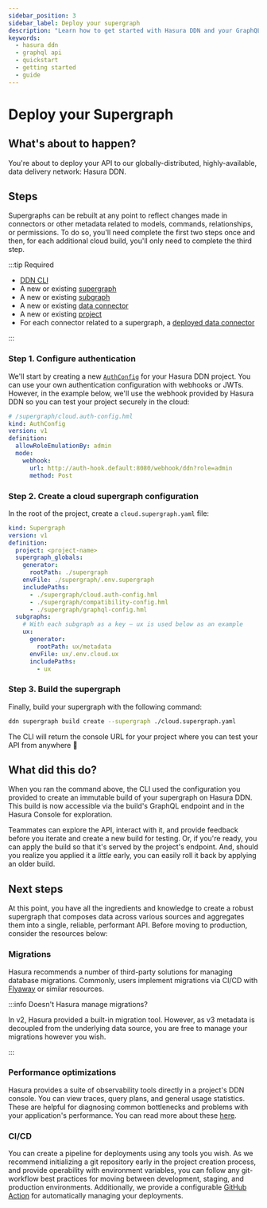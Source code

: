 ```yaml
---
sidebar_position: 3
sidebar_label: Deploy your supergraph
description: "Learn how to get started with Hasura DDN and your GraphQL API."
keywords:
  - hasura ddn
  - graphql api
  - quickstart
  - getting started
  - guide
---
```


# Deploy your Supergraph

## What's about to happen?

You're about to deploy your API to our globally-distributed, highly-available, data delivery network: Hasura DDN.

## Steps

Supergraphs can be rebuilt at any point to reflect changes made in connectors or other metadata related to models,
commands, relationships, or permissions. To do so, you'll need complete the first two steps once and then, for each
additional cloud build, you'll only need to complete the third step.

:::tip Required

- [DDN CLI](/getting-started/00-prerequisites.mdx)
- A new or existing [supergraph](/getting-started/01-init-supergraph.mdx)
- A new or existing [subgraph](/getting-started/02-init-subgraph.mdx)
- A new or existing [data connector](/getting-started/connect-to-data/01-connect-a-source.mdx)
- A new or existing [project](/getting-started/deployment/01-create-a-project.mdx)
- For each connector related to a supergraph, a
  [deployed data connector](/getting-started/deployment/02-deploy-a-connector.mdx)

:::

### Step 1. Configure authentication

We'll start by creating a new [`AuthConfig`](/supergraph-modeling/auth-config.mdx) for your Hasura DDN project. You can
use your own authentication configuration with webhooks or JWTs. However, in the example below, we'll use the webhook
provided by Hasura DDN so you can test your project securely in the cloud:

```yaml
# /supergraph/cloud.auth-config.hml
kind: AuthConfig
version: v1
definition:
  allowRoleEmulationBy: admin
  mode:
    webhook:
      url: http://auth-hook.default:8080/webhook/ddn?role=admin
      method: Post
```

### Step 2. Create a cloud supergraph configuration

In the root of the project, create a `cloud.supergraph.yaml` file:

```yaml
kind: Supergraph
version: v1
definition:
  project: <project-name>
  supergraph_globals:
    generator:
      rootPath: ./supergraph
    envFile: ./supergraph/.env.supergraph
    includePaths:
      - ./supergraph/cloud.auth-config.hml
      - ./supergraph/compatibility-config.hml
      - ./supergraph/graphql-config.hml
  subgraphs:
    # With each subgraph as a key — ux is used below as an example
    ux:
      generator:
        rootPath: ux/metadata
      envFile: ux/.env.cloud.ux
      includePaths:
        - ux
```

### Step 3. Build the supergraph

Finally, build your supergraph with the following command:

```bash
ddn supergraph build create --supergraph ./cloud.supergraph.yaml
```

The CLI will return the console URL for your project where you can test your API from anywhere 🎉

## What did this do?

When you ran the command above, the CLI used the configuration you provided to create an immutable build of your
supergraph on Hasura DDN. This build is now accessible via the build's GraphQL endpoint and in the Hasura Console for
exploration.

Teammates can explore the API, interact with it, and provide feedback before you iterate and create a new build for
testing. Or, if you're ready, you can apply the build so that it's served by the project's endpoint. And, should you
realize you applied it a _little_ early, you can easily roll it back by applying an older build.

## Next steps

At this point, you have all the ingredients and knowledge to create a robust supergraph that composes data across
various sources and aggregates them into a single, reliable, performant API. Before moving to production, consider the
resources below:

### Migrations

Hasura recommends a number of third-party solutions for managing database migrations. Commonly, users implement
migrations via CI/CD with [Flyaway](https://flywaydb.org/) or similar resources.

:::info Doesn't Hasura manage migrations?

In v2, Hasura provided a built-in migration tool. However, as v3 metadata is decoupled from the underlying data source,
you are free to manage your migrations however you wish.

:::

### Performance optimizations

Hasura provides a suite of observability tools directly in a project's DDN console. You can view traces, query plans,
and general usage statistics. These are helpful for diagnosing common bottlenecks and problems with your application's
performance. You can read more about these [here](/observability/overview.mdx).

### CI/CD

You can create a pipeline for deployments using any tools you wish. As we recommend initializing a git repository early
in the project creation process, and provide operability with environment variables, you can follow any git-workflow
best practices for moving between development, staging, and production environments. Additionally, we provide a
configurable [GitHub Action](https://github.com/marketplace/actions/ddn-deployment) for automatically managing your
deployments.
